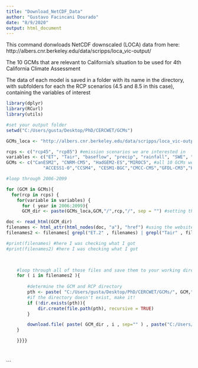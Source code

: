 ---
title: "Download_NetCDF_Data"
author: "Gustavo Facincani Dourado"
date: "8/9/2020"
output: html_document
---


This command donwloads NetCDF downscaled (LOCA) data from here: http://albers.cnr.berkeley.edu/data/scripps/loca_vic-output/

The 10 GCMs that are relevant to California's situation to be used for 4th California Climate Assessment

The data of each model is saved in a folder with its name in the directory, with subfolders for each the RCP scenarios (4.5 and 8.5 in this case), containing the variables of interest

```{r}
library(dplyr)
library(RCurl) 
library(utils)

#set your output folder
setwd("C:/Users/gusta/Desktop/PhD/CERCWET/GCMs")

GCMs_loca <- "http://albers.cnr.berkeley.edu/data/scripps/loca_vic-output/"

rcps <- c("rcp45", "rcp85") #emission scenarios we are interested in
variables <- c("ET", "Tair", "baseflow", "precip", "rainfall", "SWE", "runoff", "snow_melt", "snowfall", "tot_runoff") #variables we are interested in
GCMs <- c("CanESM2", "CNRM-CM5", "HadGEM2-ES","MIROC5", #all 10 GCMs we are interested in #these we already have
              "ACCESS1‐0","CCSM4", "CESM1-BGC","CMCC-CMS","GFDL-CM3","HadGEM2-CC") #these are the ones we need

#loop through 2006-2099

for (GCM in GCMs){
  for(rcp in rcps) {
    for(variable in variables) {
      for ( year in 2006:2099){
      GCM_dir <- paste(GCMs_loca,GCM,"/",rcp,"/", sep = "") #setting the path to find the data online

doc <- read_html(GCM_dir)
filenames <- html_attr(html_nodes(doc, "a"), "href") #using the website's structure to select the data we want in the available links
filenames2 <- filenames[ grepl("ET.2" , filenames) | grepl("Tair" , filenames)| grepl("baseflow" , filenames) | grepl("precip" , filenames) | grepl("rainfall" , filenames) | grepl("SWE" , filenames) | grepl("runoff" , filenames) | grepl("snow_melt" , filenames) | grepl("snowfall" , filenames) | grepl("tot_runoff" , filenames)] #selecting the names of each variable we want, so R downloads what we want

#print(filenames) #here I was checking what I got
#print(filenames2) #here I was checking what I got


        
	#loop through all of those files and save them to your working directory
	for ( i in filenames2 ){ 
	
		#determine the GCM and RCP directory
		pth <- paste( "C:/Users/gusta/Desktop/PhD/CERCWET/GCMs/", GCM,"/", rcp,"/" , sep="" )
		#if the directory doesn't exist, make it!
		if (!dir.exists(pth)){
			dir.create(file.path(pth), recursive = TRUE)
		}

		download.file( paste( GCM_dir , i , sep="" ) , paste("C:/Users/gusta/Desktop/PhD/CERCWET/GCMs/", GCM,"/", rcp,"/" , i, sep="" ) , mode="wb" )
	}	

    }}}}
  
  
```
```
